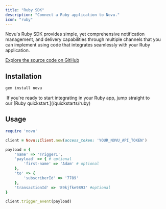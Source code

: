 ```yaml
---
title: "Ruby SDK"
description: "Connect a Ruby application to Novu."
icon: "ruby"
---
```


Novu's Ruby SDK provides simple, yet comprehensive notification management, and delivery capabilities through multiple channels that you can implement using code that integrates seamlessly with your Ruby application.

[Explore the source code on GitHub](https://github.com/novuhq/novu-ruby)

## Installation

```javascript
gem install novu
```

<Tip>
   If you're ready to start integrating in your Ruby app, jump straight to
  our [Ruby quickstart.](/quickstarts/ruby)
</Tip>

## Usage

```ruby
require 'novu'

client = Novu::Client.new(access_token: 'YOUR_NOVU_API_TOKEN')

payload = {
    'name' => 'Trigger1',
    'payload' => { # optional
        'first-name' => 'Adam' # optional
    },
    'to' => {
        'subscriberId' => '7789'
    },
    'transactionId' => '89kjfke9893' #optional
}

client.trigger_event(payload)
```
